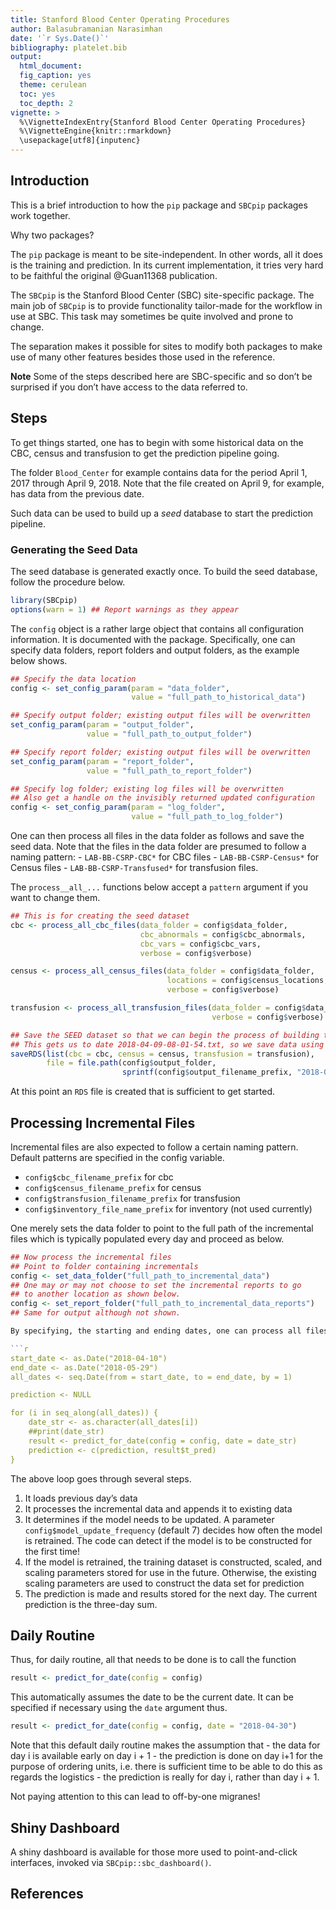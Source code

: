 ```yaml
---
title: Stanford Blood Center Operating Procedures
author: Balasubramanian Narasimhan
date: '`r Sys.Date()`'
bibliography: platelet.bib
output:
  html_document:
  fig_caption: yes
  theme: cerulean
  toc: yes
  toc_depth: 2
vignette: >
  %\VignetteIndexEntry{Stanford Blood Center Operating Procedures}
  %\VignetteEngine{knitr::rmarkdown}
  \usepackage[utf8]{inputenc}
---
```


## Introduction

This is a brief introduction to how the `pip` package and `SBCpip`
packages work together. 

Why two packages?

The `pip` package is meant to be site-independent. In other words, all
it does is the training and prediction. In its current implementation,
it tries very hard to be faithful the original @Guan11368 publication.

The `SBCpip` is the Stanford Blood Center (SBC) site-specific
package. The main job of `SBCpip` is to provide functionality
tailor-made for the workflow in use at SBC. This task may sometimes be
quite involved and prone to change.

The separation makes it possible for sites to modify both packages to
make use of many other features besides those used in the reference.

__Note__ Some of the steps described here are SBC-specific and so
don't be surprised if you don't have access to the data referred to.

## Steps

To get things started, one has to begin with some historical data on
the CBC, census and transfusion to get the prediction pipeline going.

The folder `Blood_Center` for example contains data for the period
April 1, 2017 through April 9, 2018.  Note that the file created on
April 9, for example, has data from the previous date.

Such data can be used to build up a _seed_ database to start the
prediction pipeline. 


### Generating the Seed Data

The seed database is generated exactly once. To build the seed
database, follow the procedure below.

```r
library(SBCpip)
options(warn = 1) ## Report warnings as they appear
```

The `config` object is a rather large object that contains all
configuration information. It is documented with the
package. Specifically, one can specify data folders, report folders
and output folders, as the example below shows.

```r
## Specify the data location
config <- set_config_param(param = "data_folder",
                           value = "full_path_to_historical_data")

## Specify output folder; existing output files will be overwritten
set_config_param(param = "output_folder",
                 value = "full_path_to_output_folder")

## Specify report folder; existing output files will be overwritten
set_config_param(param = "report_folder",
                 value = "full_path_to_report_folder")

## Specify log folder; existing log files will be overwritten
## Also get a handle on the invisibly returned updated configuration
config <- set_config_param(param = "log_folder",
                           value = "full_path_to_log_folder")

```

One can then process all files in the data folder as follows and save
the seed data.  Note that the files in the data folder are presumed to
follow a naming pattern:
- `LAB-BB-CSRP-CBC*` for CBC files
- `LAB-BB-CSRP-Census*` for Census files
- `LAB-BB-CSRP-Transfused*` for transfusion files. 

The `process__all_...` functions below accept a `pattern` argument if
you want to change them.


```r
## This is for creating the seed dataset
cbc <- process_all_cbc_files(data_folder = config$data_folder,
                             cbc_abnormals = config$cbc_abnormals,
                             cbc_vars = config$cbc_vars,
                             verbose = config$verbose)

census <- process_all_census_files(data_folder = config$data_folder,
                                   locations = config$census_locations,
                                   verbose = config$verbose)

transfusion <- process_all_transfusion_files(data_folder = config$data_folder,
                                             verbose = config$verbose)

## Save the SEED dataset so that we can begin the process of building the model.
## This gets us to date 2018-04-09-08-01-54.txt, so we save data using that date
saveRDS(list(cbc = cbc, census = census, transfusion = transfusion),
        file = file.path(config$output_folder,
                         sprintf(config$output_filename_prefix, "2018-04-09")))
```

At this point an `RDS` file is created that is sufficient to get
started.

## Processing Incremental Files

Incremental files are also expected to follow a certain naming
pattern. Default patterns are specified in the config variable. 

- `config$cbc_filename_prefix` for cbc 
- `config$census_filename_prefix` for census
- `config$transfusion_filename_prefix` for transfusion
- `config$inventory_file_name_prefix` for inventory (not used currently)

One merely sets the data folder to point to the full path of the
incremental files which is typically populated every day and proceed
as below.

```r

## Now process the incremental files
## Point to folder containing incrementals
config <- set_data_folder("full_path_to_incremental_data")
## One may or may not choose to set the incremental reports to go
## to another location as shown below.
config <- set_report_folder("full_path_to_incremental_data_reports")
## Same for output although not shown.

By specifying, the starting and ending dates, one can process all files in one swoop.

```r
start_date <- as.Date("2018-04-10")
end_date <- as.Date("2018-05-29")
all_dates <- seq.Date(from = start_date, to = end_date, by = 1)

prediction <- NULL

for (i in seq_along(all_dates)) {
    date_str <- as.character(all_dates[i])
    ##print(date_str)
    result <- predict_for_date(config = config, date = date_str)
    prediction <- c(prediction, result$t_pred)
}
```

The above loop goes through several steps.

1. It loads previous day's data
2. It processes the incremental data and appends it to existing data
3. It determines if the model needs to be updated. A parameter
   `config$model_update_frequency` (default 7) decides how often the
   model is retrained. The code can detect if the model is to be
   constructed for the first time!
4. If the model is retrained, the training dataset is constructed,
   scaled, and scaling parameters stored for use in the
   future. Otherwise, the existing scaling parameters are used to
   construct the data set for prediction
5. The prediction is made and results stored for the next day. The
   current prediction is the three-day sum.

## Daily Routine

Thus, for daily routine, all that needs to be done is to call the
function

```r
result <- predict_for_date(config = config)
```

This automatically assumes the date to be the current date. It can be
specified if necessary using the `date` argument thus.

```r
result <- predict_for_date(config = config, date = "2018-04-30")
```

Note that this default daily routine makes the assumption that 
- the data for day i is available early on day i + 1
- the prediction is done on day i+1 for the purpose of ordering units,
  i.e. there is sufficient time to be able to do this as regards the logistics
- the prediction is really for day i, rather than day i + 1.

Not paying attention to this can lead to off-by-one migranes!


## Shiny Dashboard

A shiny dashboard is available for those more used to point-and-click
interfaces, invoked via `SBCpip::sbc_dashboard()`. 


## References



